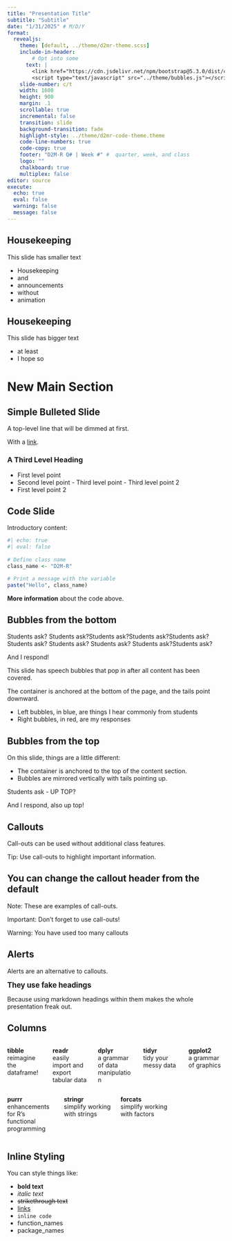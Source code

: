 ```yaml
---
title: "Presentation Title"
subtitle: "Subtitle"
date: "1/31/2025" # M/D/Y
format:
  revealjs:
    theme: [default, ../theme/d2mr-theme.scss]
    include-in-header:
        # Opt into some
      text: |
        <link href="https://cdn.jsdelivr.net/npm/bootstrap@5.3.0/dist/css/bootstrap.min.css" rel="stylesheet"/>
        <script type="text/javascript" src="../theme/bubbles.js"></script>
    slide-number: c/t
    width: 1600
    height: 900
    margin: .1
    scrollable: true
    incremental: false
    transition: slide
    background-transition: fade
    highlight-style: ../theme/d2mr-code-theme.theme
    code-line-numbers: true
    code-copy: true
    footer: "D2M-R Q# | Week #" #  quarter, week, and class
    logo: ""
    chalkboard: true
    multiplex: false
editor: source
execute:
  echo: true
  eval: false
  warning: false
  message: false
---
```


## Housekeeping {.smaller}

This slide has smaller text

- Housekeeping
- and
- announcements
- without
- animation 

## Housekeeping {.bigger}

This slide has bigger text
 
- at least
- I hope so 

# New Main Section

## Simple Bulleted Slide

::: {.fragment .dimmable}
A top-level line that will be dimmed at first.
:::

With a [link](index.html).

### A Third Level Heading

::: {.incremental}
-   First level point
  -  Second level point
    -   Third level point
    -   Third level point 2
-   First level point 2

:::


## Code Slide

Introductory content:

```r
#| echo: true
#| eval: false
 
# Define class name
class_name <- "D2M-R"

# Print a message with the variable
paste("Hello", class_name)

```
 
**More information** about the code above.


## Bubbles from the bottom


::: bubble-chain
  <p class="bubble-left fragment">Students ask? Students ask?Students ask?Students ask?Students ask? Students ask? Students ask? Students ask? Students ask?Students ask? </p>
  <p class="bubble-right fragment">And I respond!</p>
:::

This slide has speech bubbles that pop in after all content has been covered.

The container is anchored at the bottom of the page, and the tails point downward.


- Left bubbles, in blue, are things I hear commonly from students
- Right bubbles, in red, are my responses




## Bubbles from the top
 
On this slide, things are a little different:

- The container is anchored to the top of the content section. 
- Bubbles are mirrored vertically with tails pointing up.

::: {.bubble-chain .top}
  <p class="bubble-left fragment">Students ask - UP TOP?</p>
  <p class="bubble-right fragment">And I respond, also up top!</p>
:::
 
 
## Callouts

::: {.callout}
Call-outs can be used without additional class features.
:::

::: {.callout-tip}
Tip: Use call-outs to highlight important information.
:::

::: {.callout-note}

## You can change the callout header from the default

Note: These are examples of call-outs.
:::

::: {.callout-important}
Important: Don't forget to use call-outs!
:::

::: {.callout-warning}
Warning: You have used too many callouts
:::

## Alerts

::: {.alert .alert-info}

Alerts are an alternative to callouts.
:::

::: {.alert .alert-warning}
<!-- Create an imitation header by increasing the font size and making it bold -->
[They use fake headings]{style="font-size:1.2em; font-weight:bold;"}

Because using markdown headings within them makes the whole presentation freak out.
:::



## Columns

:::: {.columns}

::: {.column width="20%"}
**tibble**  
reimagine the dataframe!
:::

::: {.column width="20%"}
**readr**  
easily import and export tabular data
:::

::: {.column width="20%"}
**dplyr**  
a grammar of data manipulation
:::

::: {.column width="20%"}
**tidyr**  
tidy your messy data
:::

::: {.column width="20%"}
**ggplot2**  
a grammar of graphics
:::

::::

:::: {.columns .fragment}

::: {.column width="25%"}
**purrr**  
enhancements for R's functional programming
:::

::: {.column width="25%"}
**stringr**  
simplify working with strings
:::

::: {.column width="25%"}
**forcats**  
simplify working with factors
:::

::: {.column width="25%"}
:::

::::

## Inline Styling

You can style things like:

- **bold text**
- *italic text*
- ~~strikethrough text~~
- [links]()
- `inline code`
- [function_names]{.func}
- [package_names]{.pkg}
